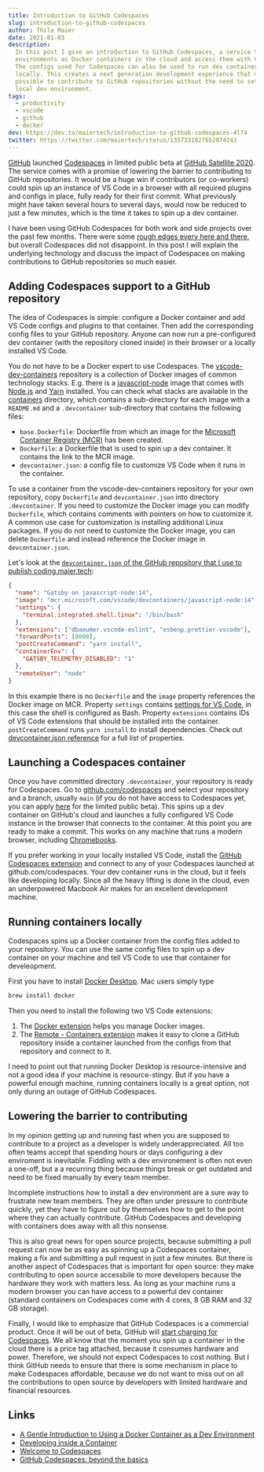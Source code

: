 ```yaml
---
title: Introduction to GitHub Codespaces
slug: introduction-to-github-codespaces
author: Thilo Maier
date: 2021-01-03
description:
  In this post I give an introduction to GitHub Codespaces, a service to run dev
  environments as Docker containers in the cloud and access them with VS Code.
  The configs used for Codespaces can also be used to run dev containers
  locally. This creates a next generation development experience that makes it
  possible to contribute to GitHub repositories without the need to setup a
  local dev environment.
tags:
  - productivity
  - vscode
  - github
  - docker
dev: https://dev.to/maiertech/introduction-to-github-codespaces-4l74
twitter: https://twitter.com/maiertech/status/1357331827652874242
---
```


[GitHub](https://github.com/) launched
[Codespaces](https://github.com/features/codespaces) in limited public beta at
[GitHub Satellite 2020](https://github.blog/2020-05-06-new-from-satellite-2020-github-codespaces-github-discussions-securing-code-in-private-repositories-and-more/).
The service comes with a promise of lowering the barrier to contributing to
GitHub repositories. It would be a huge win if contributors (or co-workers)
could spin up an instance of VS Code in a browser with all required plugins and
configs in place, fully ready for their first commit. What previously might have
taken several hours to several days, would now be reduced to just a few minutes,
which is the time it takes to spin up a dev container.

I have been using GitHub Codespaces for both work and side projects over the
past few months. There were some
[rough edges every here and there](https://github.community/c/code-to-cloud/codespaces-beta/),
but overall Codespaces did not disappoint. In this post I will explain the
underlying technology and discuss the impact of Codespaces on making
contributions to GitHub repositories so much easier.

## Adding Codespaces support to a GitHub repository

The idea of Codespaces is simple: configure a Docker container and add VS Code
configs and plugins to that container. Then add the corresponding config files
to your GitHub repository. Anyone can now run a pre-configured dev container
(with the repository cloned inside) in their browser or a locally installed VS
Code.

You do not have to be a Docker expert to use Codespaces. The
[vscode-dev-containers](https://github.com/microsoft/vscode-dev-containers)
repository is a collection of Docker images of common technology stacks. E.g.
there is a
[javascript-node](https://github.com/microsoft/vscode-dev-containers/tree/master/containers/javascript-node)
image that comes with [Node.js](https://nodejs.org/en/) and
[Yarn](https://classic.yarnpkg.com/lang/en/) installed. You can check what
stacks are available in the
[containers](https://github.com/microsoft/vscode-dev-containers/tree/master/containers)
directory, which contains a sub-directory for each image with a `README.md` and
a `.devcontainer` sub-directory that contains the following files:

- `base.Dockerfile`: Dockerfile from which an image for the
  [Microsoft Container Registry (MCR)](https://github.com/microsoft/containerregistry)
  has been created.
- `Dockerfile`: a Dockerfile that is used to spin up a dev container. It
  contains the link to the MCR image.
- `devcontainer.json`: a config file to customize VS Code when it runs in the
  container.

To use a container from the vscode-dev-containers repository for your own
repository, copy `Dockerfile` and `devcontainer.json` into directory
`.devcontainer`. If you need to customize the Docker image you can modify
`Dockerfile`, which contains comments with pointers on how to customize it. A
common use case for customization is installing additional Linux packages. If
you do not need to customize the Docker image, you can delete `Dockerfile` and
instead reference the Docker image in `devcontainer.json`.

Let's look at the
[`devcontainer.json` of the GitHub repository that I use to publish coding.maier.tech](https://github.com/maiertech/coding-garden/blob/master/.devcontainer/devcontainer.json):

```json
{
  "name": "Gatsby on javascript-node:14",
  "image": "mcr.microsoft.com/vscode/devcontainers/javascript-node:14",
  "settings": {
    "terminal.integrated.shell.linux": "/bin/bash"
  },
  "extensions": ["dbaeumer.vscode-eslint", "esbenp.prettier-vscode"],
  "forwardPorts": [8000],
  "postCreateCommand": "yarn install",
  "containerEnv": {
    "GATSBY_TELEMETRY_DISABLED": "1"
  },
  "remoteUser": "node"
}
```

In this example there is no `Dockerfile` and the `image` property references the
Docker image on MCR. Property `settings` contains
[settings for VS Code](https://code.visualstudio.com/docs/getstarted/settings),
in this case the shell is configured as Bash. Property `extensions` contains IDs
of VS Code extensions that should be installed into the container.
`postCreateCommand` runs `yarn install` to install dependencies. Check out
[devcontainer.json reference](https://code.visualstudio.com/docs/remote/devcontainerjson-reference)
for a full list of properties.

## Launching a Codespaces container

Once you have committed directory `.devcontainer`, your repository is ready for
Codespaces. Go to [github.com/codespaces](https://github.com/codespaces) and
select your repository and a branch, usually `main` (if you do not have access
to Codespaces yet, you can apply [here](https://github.com/features/codespaces)
for the limited public beta). This spins up a dev container on GitHub's cloud
and launches a fully configured VS Code instance in the browser that connects to
the container. At this point you are ready to make a commit. This works on any
machine that runs a modern browser, including
[Chromebooks](https://www.google.com/chromebook/).

If you prefer working in your locally installed VS Code, install the
[GitHub Codespaces extension](https://marketplace.visualstudio.com/items?itemName=GitHub.codespaces)
and connect to any of your Codespaces launched at github.com/codespaces. Your
dev container runs in the cloud, but it feels like developing locally. Since all
the heavy lifting is done in the cloud, even an underpowered Macbook Air makes
for an excellent development machine.

## Running containers locally

Codespaces spins up a Docker container from the config files added to your
repository. You can use the same config files to spin up a dev container on your
machine and tell VS Code to use that container for develeopment.

First you have to install
[Docker Desktop](https://www.docker.com/products/docker-desktop). Mac users
simply type

```bash
brew install docker
```

Then you need to install the following two VS Code extensions:

1. The
   [Docker extension](https://marketplace.visualstudio.com/items?itemName=ms-azuretools.vscode-docker)
   helps you manage Docker images.
1. The
   [Remote - Containers extension](https://marketplace.visualstudio.com/items?itemName=ms-vscode-remote.remote-containers)
   makes it easy to clone a GitHub repository inside a container launched from
   the configs from that repository and connect to it.

I need to point out that running Docker Desktop is resource-intensive and not a
good idea if your machine is resource-stingy. But if you have a powerful enough
machine, running containers locally is a great option, not only during an outage
of GitHub Codespaces.

## Lowering the barrier to contributing

In my opinion getting up and running fast when you are supposed to contribute to
a project as a developer is widely underappreciated. All too often teams accept
that spending hours or days configuring a dev enviroment is inevitable. Fiddling
with a dev environement is often not even a one-off, but a a recurring thing
because things break or get outdated and need to be fixed manually by every team
member.

Incomplete instructions how to install a dev environment are a sure way to
frustrate new team members. They are often under pressure to contribute quickly,
yet they have to figure out by themselves how to get to the point where they can
actually contribute. GitHub Codespaces and developing with containers does away
with all this nonsense.

This is also great news for open source projects, because submitting a pull
request can now be as easy as spinning up a Codespaces container, making a fix
and submitting a pull request in just a few minutes. But there is another aspect
of Codespaces that is important for open source: they make contributing to open
source accessbile to more developers because the hardware they work with matters
less. As long as your machine runs a modern browser you can have access to a
powerful dev container (standard containers on Codespaces come with 4 cores, 8
GB RAM and 32 GB storage).

Finally, I would like to emphasize that GitHub Codespaces is a commercial
product. Once it will be out of beta, GitHub will
[start charging for Codespaces](https://docs.github.com/en/free-pro-team@latest/github/developing-online-with-codespaces/about-billing-for-codespaces).
We all know that the moment you spin up a container in the cloud there is a
price tag attached, because it consumes hardware and power. Therefore, we should
not expect Codespaces to cost nothing. But I think GitHub needs to ensure that
there is some mechanism in place to make Codespaces affordable, because we do
not want to miss out on all the contributions to open source by developers with
limited hardware and financial resources.

## Links

- [A Gentle Introduction to Using a Docker Container as a Dev Environment ](https://css-tricks.com/a-gentle-introduction-to-using-a-docker-container-as-a-dev-environment/)
- [Developing inside a Container](https://code.visualstudio.com/docs/remote/containers)
- [Welcome to Codespaces](https://www.youtube.com/watch?v=j5VQ8OlwbqI)
- [GitHub Codespaces: beyond the basics](https://www.youtube.com/watch?v=AphLm35cXHo)
